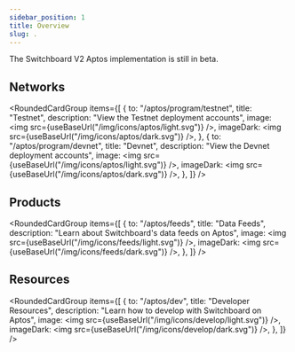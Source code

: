 ```yaml
---
sidebar_position: 1
title: Overview
slug: .
---
```



The Switchboard V2 Aptos implementation is still in beta.

## Networks

<RoundedCardGroup
  items={[
    {
      to: "/aptos/program/testnet",
      title: "Testnet",
      description: "View the Testnet deployment accounts",
      image: <img src={useBaseUrl("/img/icons/aptos/light.svg")} />,
      imageDark: <img src={useBaseUrl("/img/icons/aptos/dark.svg")} />,
    },
    {
      to: "/aptos/program/devnet",
      title: "Devnet",
      description: "View the Devnet deployment accounts",
      image: <img src={useBaseUrl("/img/icons/aptos/light.svg")} />,
      imageDark: <img src={useBaseUrl("/img/icons/aptos/dark.svg")} />,
    },
  ]}
/>

## Products

<RoundedCardGroup
  items={[
    {
      to: "/aptos/feeds",
      title: "Data Feeds",
      description: "Learn about Switchboard's data feeds on Aptos",
      image: <img src={useBaseUrl("/img/icons/feeds/light.svg")} />,
      imageDark: <img src={useBaseUrl("/img/icons/feeds/dark.svg")} />,
    },
  ]}
/>

## Resources

<RoundedCardGroup
  items={[
    {
      to: "/aptos/dev",
      title: "Developer Resources",
      description: "Learn how to develop with Switchboard on Aptos",
      image: <img src={useBaseUrl("/img/icons/develop/light.svg")} />,
      imageDark: <img src={useBaseUrl("/img/icons/develop/dark.svg")} />,
    },
  ]}
/>
